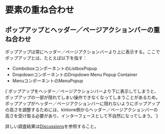 
<Meta title='guidelines/要素の重ね合わせ' />

# 要素の重ね合わせ

## ポップアップとヘッダー／ページアクションバーの重ね合わせ

ポップアップは常にヘッダー／ページアクションバーより上に表示する。ここでポップアップとは、たとえば以下を指す：

- ComboboxコンポーネントのListboxPopup
- DropdownコンポーネントのDropdown Menu Popup Container
- MenuコンポーネントのMenuPopup

<Notes subtitle="ポップアップをヘッダー／ページアクションバーよりも上に表示する理由">
  {`ポップアップをヘッダー／ページアクションバーより下に表示してしまうと、ポップアップの一部が隠れてしまい操作できなくなってしまうことがあるため。
  ポップアップがヘッダー／ページアクションバーに隠れないようにポップアップの高さを調整するためには、kintone側からヘッダー／ページアクションバーの高さを受け取る必要があり、インターフェースとして不自然になってしまう。`}
</Notes>

詳しい調査結果は[Discussions](https://github.com/kintone-private/kintone-Design-System/discussions/993)を参照すること。
